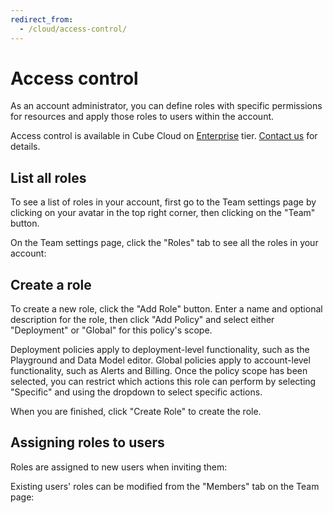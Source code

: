 ```yaml
---
redirect_from:
  - /cloud/access-control/
---
```


# Access control
As an account administrator, you can define roles with specific permissions for
resources and apply those roles to users within the account.

<SuccessBox>

Access control is available in Cube Cloud on
[Enterprise](https://cube.dev/pricing) tier.
[Contact us](https://cube.dev/contact) for details.

</SuccessBox>

## List all roles

To see a list of roles in your account, first go to the Team settings page by
clicking on your avatar in the top right corner, then clicking on the "Team"
button.

On the Team settings page, click the "Roles" tab to see all the roles in your
account:

<Screenshot
  alt="Cube Cloud Team Roles tab"
  src="https://ucarecdn.com/476cb30f-4939-41a8-a399-53d4f8a47dee/"
/>

## Create a role

To create a new role, click the "Add Role" button. Enter a name and optional
description for the role, then click "Add Policy" and select either "Deployment"
or "Global" for this policy's scope.

Deployment policies apply to deployment-level functionality, such as the
Playground and Data Model editor. Global policies apply to account-level
functionality, such as Alerts and Billing. Once the policy scope has been
selected, you can restrict which actions this role can perform by selecting
"Specific" and using the dropdown to select specific actions.

<Screenshot
  alt="Cube Cloud Team Roles tab"
  src="https://ucarecdn.com/2bbda93d-9da9-4c1e-8c7a-816a2d9ac8a9/"
/>

When you are finished, click "Create Role" to create the role.

## Assigning roles to users

Roles are assigned to new users when inviting them:

<Screenshot
  alt="Cube Cloud Team Roles tab"
  src="https://ucarecdn.com/5636a7d9-11de-45eb-aead-a23d9d780e52/"
/>

Existing users' roles can be modified from the "Members" tab on the Team page:

<Screenshot
  alt="Cube Cloud Team Roles tab"
  src="https://ucarecdn.com/a72cad30-487b-484a-b557-0f0e157c89b1/"
/>
